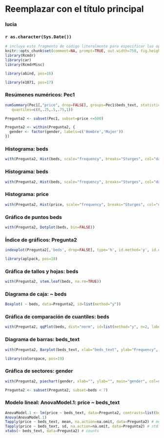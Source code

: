 <!-- R Commander Markdown Template -->

Reemplazar con el título principal
=======================

### lucia

### `r as.character(Sys.Date())`

```r
# incluya este fragmento de código literalmente para especificar las opciones
knitr::opts_chunk$set(comment=NA, prompt=TRUE, out.width=750, fig.height=8, fig.width=8)
library(Rcmdr)
library(car)
library(RcmdrMisc)
```

```r
library(abind, pos=16)
```


```r
library(e1071, pos=17)
```



### Resúmenes numéricos: Pec1
```r
numSummary(Pec1[,"price", drop=FALSE], groups=Pec1$beds_text, statistics=c("mean", "sd", "IQR", "quantiles", "cv"),
   quantiles=c(0,.25,.5,.75,1))
```

```r
Pregunta2 <- subset(Pec1, subset=price <=500)
```

```r
Pregunta2 <- within(Pregunta2, {
  gender <- factor(gender, labels=c('Hombre','Mujer'))
})
```


### Histograma: beds
```r
with(Pregunta2, Hist(beds, scale="frequency", breaks="Sturges", col="darkgray"))
```


### Histograma: beds
```r
with(Pregunta2, Hist(beds, scale="frequency", breaks="Sturges", col="darkgray"))
```


### Histograma: price
```r
with(Pregunta2, Hist(price, scale="frequency", breaks="Sturges", col="darkgray"))
```


### Gráfico de puntos beds
```r
with(Pregunta2, Dotplot(beds, bin=FALSE))
```


### Índice de gráficos: Pregunta2
```r
indexplot(Pregunta2[,'beds', drop=FALSE], type='h', id.method='y', id.n=2)
```

```r
library(aplpack, pos=18)
```



### Gráfica de tallos y hojas: beds
```r
with(Pregunta2, stem.leaf(beds, na.rm=TRUE))
```


### Diagrama de caja: ~ beds
```r
Boxplot( ~ beds, data=Pregunta2, id=list(method="y"))
```


### Gráfica de comparación de cuantiles: beds
```r
with(Pregunta2, qqPlot(beds, dist="norm", id=list(method="y", n=2, labels=rownames(Pregunta2))))
```


### Diagrama de barras: beds_text
```r
with(Pregunta2, Barplot(beds_text, xlab="beds_text", ylab="Frequency", label.bars=TRUE))
```

```r
library(colorspace, pos=19)
```



### Gráfica de sectores: gender
```r
with(Pregunta2, piechart(gender, xlab="", ylab="", main="gender", col=rainbow_hcl(2), scale="percent"))
```

```r
Pregunta2 <- subset(Pregunta2, subset=beds < 7)
```


### Modelo lineal: AnovaModel.1: price ~ beds_text
```r
AnovaModel.1 <- lm(price ~ beds_text, data=Pregunta2, contrasts=list(beds_text ="contr.Sum"))
Anova(AnovaModel.1)
Tapply(price ~ beds_text, mean, na.action=na.omit, data=Pregunta2) # means
Tapply(price ~ beds_text, sd, na.action=na.omit, data=Pregunta2) # std. deviations
xtabs(~ beds_text, data=Pregunta2) # counts
```

